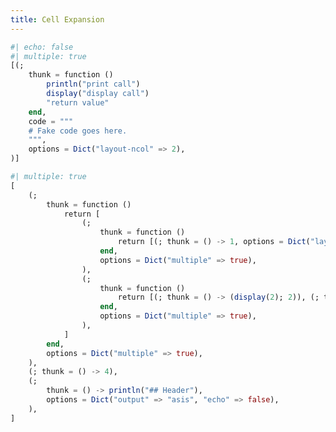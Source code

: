 ```yaml
---
title: Cell Expansion
---
```


```julia
#| echo: false
#| multiple: true
[(;
    thunk = function ()
        println("print call")
        display("display call")
        "return value"
    end,
    code = """
    # Fake code goes here.
    """,
    options = Dict("layout-ncol" => 2),
)]
```

```julia
#| multiple: true
[
    (;
        thunk = function ()
            return [
                (;
                    thunk = function ()
                        return [(; thunk = () -> 1, options = Dict("layout-ncol" => 1))]
                    end,
                    options = Dict("multiple" => true),
                ),
                (;
                    thunk = function ()
                        return [(; thunk = () -> (display(2); 2)), (; thunk = () -> 3)]
                    end,
                    options = Dict("multiple" => true),
                ),
            ]
        end,
        options = Dict("multiple" => true),
    ),
    (; thunk = () -> 4),
    (;
        thunk = () -> println("## Header"),
        options = Dict("output" => "asis", "echo" => false),
    ),
]
```
